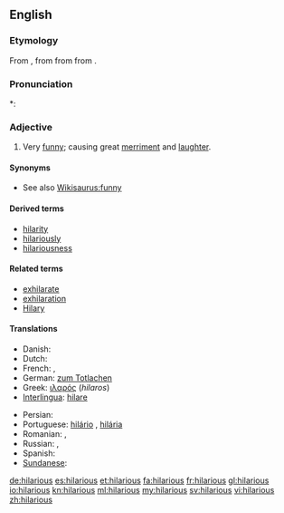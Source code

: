 ==English==

===Etymology===
From {{etyl|la|en}} {{term|hilaris||cheerful|lang=la}}, from {{etyl|grc|en}} {{term|ἱλαρός||cheerful, merry|tr=hilaros|lang=grc|sc=polytonic}} from {{term|ἵλαος||propitious, gracious, kind|tr=hilaos|lang=grc|sc=polytonic}} from {{term|ἱλάσκομαι||I appease|tr=hilaskomai|lang=grc|sc=polytonic}}.

===Pronunciation===
*: {{rhymes|ɛəriəs}}

===Adjective===
{{en-adj}}

# Very [[funny]]; causing great [[merriment]] and [[laughter]].

====Synonyms====
* See also [[Wikisaurus:funny]]

====Derived terms====
* [[hilarity]]
* [[hilariously]]
* [[hilariousness]]

====Related terms====
* [[exhilarate]]
* [[exhilaration]]
* [[Hilary]]

====Translations====
{{trans-top|very funny; causing great merriment and laughter}}
* Danish: {{t-|da|hylende morsom}}
* Dutch: {{t-|nl|hilarisch}}
* French: {{t|fr|hilarant|m}}, {{t|fr|hilarante|f}}
* German: [[zum Totlachen]]
* Greek: [[ιλαρός]] (''hilaros'') {{m}}
* [[Interlingua]]: [[hilare]]
{{trans-mid}}
* Persian: {{t|fa|خنده دار ، مضحک|xs=Persian}}
* Portuguese: [[hilário]] {{m}}, [[hilária]] {{f}}
* Romanian: {{t|ro|ilar|m|n}}, {{t|ro|ilariant|m|n}}
* Russian: {{t+|ru|уморительный}}, {{t+|ru|смешной}}
* Spanish: {{t-|es|hilarante}}
* [[Sundanese]]: {{t|su|pikaseurieun|xs=Sundanese}}
{{trans-bottom}}

[[de:hilarious]]
[[es:hilarious]]
[[et:hilarious]]
[[fa:hilarious]]
[[fr:hilarious]]
[[gl:hilarious]]
[[io:hilarious]]
[[kn:hilarious]]
[[ml:hilarious]]
[[my:hilarious]]
[[sv:hilarious]]
[[vi:hilarious]]
[[zh:hilarious]]